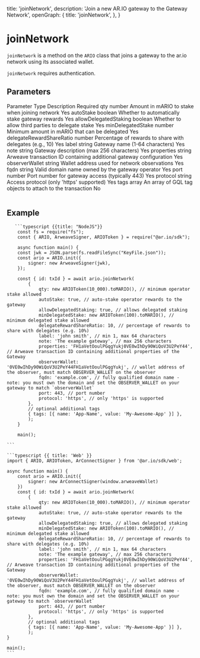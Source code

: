 
  title: 'joinNetwork',
  description: 'Join a new AR.IO gateway to the Gateway Network',
  openGraph: {
    title: 'joinNetwork',
  },
}


# joinNetwork

`joinNetwork` is a method on the `ARIO` class that joins a gateway to the ar.io network using its associated wallet.

`joinNetwork` requires authentication.

## Parameters

<Table>
  <Table.Head>
    <Table.Row>
      <Table.Header>Parameter</Table.Header>
      <Table.Header>Type</Table.Header>
      <Table.Header>Description</Table.Header>
      <Table.Header>Required</Table.Header>
    </Table.Row>
  </Table.Head>
  <Table.Body>
    <Table.Row>
      <Table.Cell className="font-semibold">qty</Table.Cell>
      <Table.Cell>number</Table.Cell>
      <Table.Cell>Amount in mARIO to stake when joining network</Table.Cell>
      <Table.Cell>Yes</Table.Cell>
    </Table.Row>
    <Table.Row>
      <Table.Cell className="font-semibold">autoStake</Table.Cell>
      <Table.Cell>boolean</Table.Cell>
      <Table.Cell>Whether to automatically stake gateway rewards</Table.Cell>
      <Table.Cell>Yes</Table.Cell>
    </Table.Row>
    <Table.Row>
      <Table.Cell className="font-semibold">allowDelegatedStaking</Table.Cell>
      <Table.Cell>boolean</Table.Cell>
      <Table.Cell>Whether to allow third parties to delegate stake</Table.Cell>
      <Table.Cell>Yes</Table.Cell>
    </Table.Row>
    <Table.Row>
      <Table.Cell className="font-semibold">minDelegatedStake</Table.Cell>
      <Table.Cell>number</Table.Cell>
      <Table.Cell>Minimum amount in mARIO that can be delegated</Table.Cell>
      <Table.Cell>Yes</Table.Cell>
    </Table.Row>
    <Table.Row>
      <Table.Cell className="font-semibold">delegateRewardShareRatio</Table.Cell>
      <Table.Cell>number</Table.Cell>
      <Table.Cell>Percentage of rewards to share with delegates (e.g., 10)</Table.Cell>
      <Table.Cell>Yes</Table.Cell>
    </Table.Row>
    <Table.Row>
      <Table.Cell className="font-semibold">label</Table.Cell>
      <Table.Cell>string</Table.Cell>
      <Table.Cell>Gateway name (1-64 characters)</Table.Cell>
      <Table.Cell>Yes</Table.Cell>
    </Table.Row>
    <Table.Row>
      <Table.Cell className="font-semibold">note</Table.Cell>
      <Table.Cell>string</Table.Cell>
      <Table.Cell>Gateway description (max 256 characters)</Table.Cell>
      <Table.Cell>Yes</Table.Cell>
    </Table.Row>
    <Table.Row>
      <Table.Cell className="font-semibold">properties</Table.Cell>
      <Table.Cell>string</Table.Cell>
      <Table.Cell>Arweave transaction ID containing additional gateway configuration</Table.Cell>
      <Table.Cell>Yes</Table.Cell>
    </Table.Row>
    <Table.Row>
      <Table.Cell className="font-semibold">observerWallet</Table.Cell>
      <Table.Cell>string</Table.Cell>
      <Table.Cell>Wallet address used for network observations</Table.Cell>
      <Table.Cell>Yes</Table.Cell>
    </Table.Row>
    <Table.Row>
      <Table.Cell className="font-semibold">fqdn</Table.Cell>
      <Table.Cell>string</Table.Cell>
      <Table.Cell>Valid domain name owned by the gateway operator</Table.Cell>
      <Table.Cell>Yes</Table.Cell>
    </Table.Row>
    <Table.Row>
      <Table.Cell className="font-semibold">port</Table.Cell>
      <Table.Cell>number</Table.Cell>
      <Table.Cell>Port number for gateway access (typically 443)</Table.Cell>
      <Table.Cell>Yes</Table.Cell>
    </Table.Row>
    <Table.Row>
      <Table.Cell className="font-semibold">protocol</Table.Cell>
      <Table.Cell>string</Table.Cell>
      <Table.Cell>Access protocol (only 'https' supported)</Table.Cell>
      <Table.Cell>Yes</Table.Cell>
    </Table.Row>
    <Table.Row>
      <Table.Cell className="font-semibold">tags</Table.Cell>
      <Table.Cell>array</Table.Cell>
      <Table.Cell>An array of GQL tag objects to attach to the transaction</Table.Cell>
      <Table.Cell>No</Table.Cell>
    </Table.Row>
  </Table.Body>
</Table>

## Example

<CodeGroup title="joinNetwork">

       ```typescript {{title: "NodeJS"}}
        const fs = require("fs");
        const { ARIO, ArweaveSigner, ARIOToken } = require("@ar.io/sdk");

        async function main() {
        const jwk = JSON.parse(fs.readFileSync("KeyFile.json"));
        const ario = ARIO.init({
            signer: new ArweaveSigner(jwk),
        });

        const { id: txId } = await ario.joinNetwork(
            {
                qty: new ARIOToken(10_000).toMARIO(), // minimum operator stake allowed
                autoStake: true, // auto-stake operator rewards to the gateway
                allowDelegatedStaking: true, // allows delegated staking
                minDelegatedStake: new ARIOToken(100).toMARIO(), // minimum delegated stake allowed
                delegateRewardShareRatio: 10, // percentage of rewards to share with delegates (e.g. 10%)
                label: 'john smith', // min 1, max 64 characters
                note: 'The example gateway', // max 256 characters
                properties: 'FH1aVetOoulPGqgYukj0VE0wIhDy90WiQoV3U2PeY44', // Arweave transaction ID containing additional properties of the Gateway
                observerWallet: '0VE0wIhDy90WiQoV3U2PeY44FH1aVetOoulPGqgYukj', // wallet address of the observer, must match OBSERVER_WALLET on the observer
                fqdn: 'example.com', // fully qualified domain name - note: you must own the domain and set the OBSERVER_WALLET on your gateway to match `observerWallet`
                port: 443, // port number
                protocol: 'https', // only 'https' is supported
            },
            // optional additional tags
            { tags: [{ name: 'App-Name', value: 'My-Awesome-App' }] },
            );
        }

        main();

    ```

    ```typescript {{ title: 'Web' }}
    import { ARIO, ARIOToken, ArConnectSigner } from '@ar.io/sdk/web';

    async function main() {
        const ario = ARIO.init({
            signer: new ArConnectSigner(window.arweaveWallet)
        })
        const { id: txId } = await ario.joinNetwork(
            {
                qty: new ARIOToken(10_000).toMARIO(), // minimum operator stake allowed
                autoStake: true, // auto-stake operator rewards to the gateway
                allowDelegatedStaking: true, // allows delegated staking
                minDelegatedStake: new ARIOToken(100).toMARIO(), // minimum delegated stake allowed
                delegateRewardShareRatio: 10, // percentage of rewards to share with delegates (e.g. 10%)
                label: 'john smith', // min 1, max 64 characters
                note: 'The example gateway', // max 256 characters
                properties: 'FH1aVetOoulPGqgYukj0VE0wIhDy90WiQoV3U2PeY44', // Arweave transaction ID containing additional properties of the Gateway
                observerWallet: '0VE0wIhDy90WiQoV3U2PeY44FH1aVetOoulPGqgYukj', // wallet address of the observer, must match OBSERVER_WALLET on the observer
                fqdn: 'example.com', // fully qualified domain name - note: you must own the domain and set the OBSERVER_WALLET on your gateway to match `observerWallet`
                port: 443, // port number
                protocol: 'https', // only 'https' is supported
            },
            // optional additional tags
            { tags: [{ name: 'App-Name', value: 'My-Awesome-App' }] },
            );
    }

    main();
    ```

</CodeGroup>
